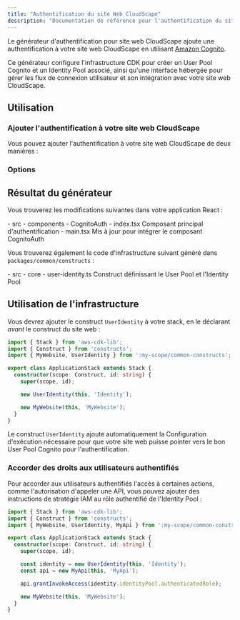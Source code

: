 ```yaml
---
title: "Authentification du site Web CloudScape"
description: "Documentation de référence pour l'authentification du site Web CloudScape"
---
```





Le générateur d'authentification pour site web CloudScape ajoute une authentification à votre site web CloudScape en utilisant [Amazon Cognito](https://aws.amazon.com/cognito/).

Ce générateur configure l'infrastructure CDK pour créer un User Pool Cognito et un Identity Pool associé, ainsi qu'une interface hébergée pour gérer les flux de connexion utilisateur et son intégration avec votre site web CloudScape.

## Utilisation

### Ajouter l'authentification à votre site web CloudScape

Vous pouvez ajouter l'authentification à votre site web CloudScape de deux manières :

<RunGenerator generator="ts#cloudscape-website#auth" />

### Options

<GeneratorParameters schema={schema} />

## Résultat du générateur

Vous trouverez les modifications suivantes dans votre application React :

<FileTree>
  - src
    - components
      - CognitoAuth
        - index.tsx Composant principal d'authentification
    - main.tsx Mis à jour pour intégrer le composant CognitoAuth
</FileTree>

Vous trouverez également le code d'infrastructure suivant généré dans `packages/common/constructs` :

<FileTree>
  - src
    - core
      - user-identity.ts Construct définissant le User Pool et l'Identity Pool
</FileTree>

## Utilisation de l'infrastructure

Vous devrez ajouter le construct `UserIdentity` à votre stack, en le déclarant _avant_ le construct du site web :

```ts title="packages/infra/src/stacks/application-stack.ts" {3,9}
import { Stack } from 'aws-cdk-lib';
import { Construct } from 'constructs';
import { MyWebsite, UserIdentity } from ':my-scope/common-constructs';

export class ApplicationStack extends Stack {
  constructor(scope: Construct, id: string) {
    super(scope, id);

    new UserIdentity(this, 'Identity');

    new MyWebsite(this, 'MyWebsite');
  }
}
```

Le construct `UserIdentity` ajoute automatiquement la <Link path="guides/cloudscape-website#runtime-configuration">Configuration d'exécution</Link> nécessaire pour que votre site web puisse pointer vers le bon User Pool Cognito pour l'authentification.

### Accorder des droits aux utilisateurs authentifiés

Pour accorder aux utilisateurs authentifiés l'accès à certaines actions, comme l'autorisation d'appeler une API, vous pouvez ajouter des instructions de stratégie IAM au rôle authentifié de l'Identity Pool :

```ts title="packages/infra/src/stacks/application-stack.ts" {12}
import { Stack } from 'aws-cdk-lib';
import { Construct } from 'constructs';
import { MyWebsite, UserIdentity, MyApi } from ':my-scope/common-constructs';

export class ApplicationStack extends Stack {
  constructor(scope: Construct, id: string) {
    super(scope, id);

    const identity = new UserIdentity(this, 'Identity');
    const api = new MyApi(this, 'MyApi');

    api.grantInvokeAccess(identity.identityPool.authenticatedRole);

    new MyWebsite(this, 'MyWebsite');
  }
}
```